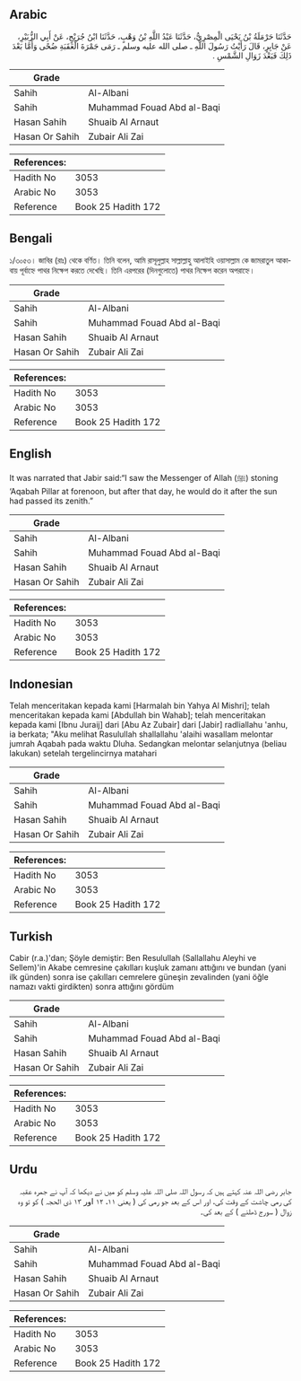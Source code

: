 ## Arabic


<div dir="rtl" lang="ar" style={{fontSize:'larger',backgroundColor:'#f8f9fa',padding:20}}>
حَدَّثَنَا حَرْمَلَةُ بْنُ يَحْيَى الْمِصْرِيُّ، حَدَّثَنَا عَبْدُ اللَّهِ بْنُ وَهْبٍ، حَدَّثَنَا ابْنُ جُرَيْجٍ، عَنْ أَبِي الزُّبَيْرِ، عَنْ جَابِرٍ، قَالَ رَأَيْتُ رَسُولَ اللَّهِ ـ صلى الله عليه وسلم ـ رَمَى جَمْرَةَ الْعَقَبَةِ ضُحًى وَأَمَّا بَعْدَ ذَلِكَ فَبَعْدَ زَوَالِ الشَّمْسِ ‏.‏
</div>
<div style={{backgroundColor:'#f8f9fa',padding:20, marginBottom: 10}}><table> <thead> <tr> <th>Grade</th> <th></th> </tr> </thead> <tbody> <tr><td>Sahih</td><td>Al-Albani</td></tr><tr><td>Sahih</td><td>Muhammad Fouad Abd al-Baqi</td></tr><tr><td>Hasan Sahih</td><td>Shuaib Al Arnaut</td></tr><tr><td>Hasan Or Sahih</td><td>Zubair Ali Zai</td></tr></tbody></table><table> <thead> <tr> <th>References:</th> <th></th> </tr> </thead> <tbody><tr><td>Hadith No</td><td>3053</td></tr><tr><td>Arabic No</td><td>3053</td></tr><tr><td>Reference</td><td>Book 25 Hadith 172</td></tr></tbody></table></div>

## Bengali


<div dir="ltr" lang="bn" style={{fontSize:'larger',backgroundColor:'#f8f9fa',padding:20}}>
১/৩০৫৩। জাবির (রাঃ) থেকে বর্ণিত। তিনি বলেন, আমি রাসূলুল্লাহ সাল্লাল্লাহু আলাইহি ওয়াসাল্লাম কে জামরাতুল আকাবায় পূর্বাহ্নে পাথর নিক্ষেপ করতে দেখেছি। তিনি এরপরের (দিনগুলোতে) পাথর নিক্ষেপ করেন অপরাহ্নে।
</div>
<div style={{backgroundColor:'#f8f9fa',padding:20, marginBottom: 10}}><table> <thead> <tr> <th>Grade</th> <th></th> </tr> </thead> <tbody> <tr><td>Sahih</td><td>Al-Albani</td></tr><tr><td>Sahih</td><td>Muhammad Fouad Abd al-Baqi</td></tr><tr><td>Hasan Sahih</td><td>Shuaib Al Arnaut</td></tr><tr><td>Hasan Or Sahih</td><td>Zubair Ali Zai</td></tr></tbody></table><table> <thead> <tr> <th>References:</th> <th></th> </tr> </thead> <tbody><tr><td>Hadith No</td><td>3053</td></tr><tr><td>Arabic No</td><td>3053</td></tr><tr><td>Reference</td><td>Book 25 Hadith 172</td></tr></tbody></table></div>

## English


<div dir="ltr" lang="en" style={{fontSize:'larger',backgroundColor:'#f8f9fa',padding:20}}>
It was narrated that Jabir said:“I saw the Messenger of Allah (ﷺ) stoning ‘Aqabah Pillar at forenoon, but after that day, he would do it after the sun had passed its zenith.”
</div>
<div style={{backgroundColor:'#f8f9fa',padding:20, marginBottom: 10}}><table> <thead> <tr> <th>Grade</th> <th></th> </tr> </thead> <tbody> <tr><td>Sahih</td><td>Al-Albani</td></tr><tr><td>Sahih</td><td>Muhammad Fouad Abd al-Baqi</td></tr><tr><td>Hasan Sahih</td><td>Shuaib Al Arnaut</td></tr><tr><td>Hasan Or Sahih</td><td>Zubair Ali Zai</td></tr></tbody></table><table> <thead> <tr> <th>References:</th> <th></th> </tr> </thead> <tbody><tr><td>Hadith No</td><td>3053</td></tr><tr><td>Arabic No</td><td>3053</td></tr><tr><td>Reference</td><td>Book 25 Hadith 172</td></tr></tbody></table></div>

## Indonesian


<div dir="ltr" lang="id" style={{fontSize:'larger',backgroundColor:'#f8f9fa',padding:20}}>
Telah menceritakan kepada kami [Harmalah bin Yahya Al Mishri]; telah menceritakan kepada kami [Abdullah bin Wahab]; telah menceritakan kepada kami [Ibnu Juraij] dari [Abu Az Zubair] dari [Jabir] radliallahu 'anhu, ia berkata; "Aku melihat Rasulullah shallallahu 'alaihi wasallam melontar jumrah Aqabah pada waktu Dluha. Sedangkan melontar selanjutnya (beliau lakukan) setelah tergelincirnya matahari
</div>
<div style={{backgroundColor:'#f8f9fa',padding:20, marginBottom: 10}}><table> <thead> <tr> <th>Grade</th> <th></th> </tr> </thead> <tbody> <tr><td>Sahih</td><td>Al-Albani</td></tr><tr><td>Sahih</td><td>Muhammad Fouad Abd al-Baqi</td></tr><tr><td>Hasan Sahih</td><td>Shuaib Al Arnaut</td></tr><tr><td>Hasan Or Sahih</td><td>Zubair Ali Zai</td></tr></tbody></table><table> <thead> <tr> <th>References:</th> <th></th> </tr> </thead> <tbody><tr><td>Hadith No</td><td>3053</td></tr><tr><td>Arabic No</td><td>3053</td></tr><tr><td>Reference</td><td>Book 25 Hadith 172</td></tr></tbody></table></div>

## Turkish


<div dir="ltr" lang="tr" style={{fontSize:'larger',backgroundColor:'#f8f9fa',padding:20}}>
Cabir (r.a.)'dan; Şöyle demiştir: Ben Resulullah (Sallallahu Aleyhi ve Sellem)'in Akabe cemresine çakılları kuşluk zamanı attığını ve bundan (yani ilk günden) sonra ise çakılları cemrelere güneşin zevalinden (yani öğle namazı vakti girdikten) sonra attığını gördüm
</div>
<div style={{backgroundColor:'#f8f9fa',padding:20, marginBottom: 10}}><table> <thead> <tr> <th>Grade</th> <th></th> </tr> </thead> <tbody> <tr><td>Sahih</td><td>Al-Albani</td></tr><tr><td>Sahih</td><td>Muhammad Fouad Abd al-Baqi</td></tr><tr><td>Hasan Sahih</td><td>Shuaib Al Arnaut</td></tr><tr><td>Hasan Or Sahih</td><td>Zubair Ali Zai</td></tr></tbody></table><table> <thead> <tr> <th>References:</th> <th></th> </tr> </thead> <tbody><tr><td>Hadith No</td><td>3053</td></tr><tr><td>Arabic No</td><td>3053</td></tr><tr><td>Reference</td><td>Book 25 Hadith 172</td></tr></tbody></table></div>

## Urdu


<div dir="rtl" lang="ur" style={{fontSize:'larger',backgroundColor:'#f8f9fa',padding:20}}>
جابر رضی اللہ عنہ کہتے ہیں کہ رسول اللہ صلی اللہ علیہ وسلم کو میں نے دیکھا کہ آپ نے جمرہ عقبہ کی رمی چاشت کے وقت کی، اور اس کے بعد جو رمی کی ( یعنی ۱۱، ۱۲ اور ۱۳ ذی الحجہ ) کو تو وہ زوال ( سورج ڈھلنے ) کے بعد کی۔
</div>
<div style={{backgroundColor:'#f8f9fa',padding:20, marginBottom: 10}}><table> <thead> <tr> <th>Grade</th> <th></th> </tr> </thead> <tbody> <tr><td>Sahih</td><td>Al-Albani</td></tr><tr><td>Sahih</td><td>Muhammad Fouad Abd al-Baqi</td></tr><tr><td>Hasan Sahih</td><td>Shuaib Al Arnaut</td></tr><tr><td>Hasan Or Sahih</td><td>Zubair Ali Zai</td></tr></tbody></table><table> <thead> <tr> <th>References:</th> <th></th> </tr> </thead> <tbody><tr><td>Hadith No</td><td>3053</td></tr><tr><td>Arabic No</td><td>3053</td></tr><tr><td>Reference</td><td>Book 25 Hadith 172</td></tr></tbody></table></div>